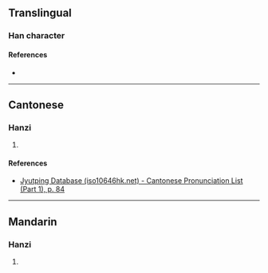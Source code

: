 {{character info/new}}
==Translingual==

===Han character===
{{Han char|rn=30|rad=口|as=17|sn=20|four=|canj=RWFR|ids=⿰口點}}

====References====
* {{Han ref|kx=0214.151|hdz=10704.021|uh=56B8|ud=22200}}

----

==Cantonese==

===Hanzi===
{{yue-hanzi|jyut=[[dim2]]|y=dim2}}

# {{rfdef|yue|sort=口17}}

====References====
* [http://www.iso10646hk.net/jp/document/download.jsp Jyutping Database (iso10646hk.net) - Cantonese Pronunciation List (Part 1), p. 84]

----

==Mandarin==

===Hanzi===
{{cmn-hanzi|pin=[[diǎn]] ([[dian3]])|wg=tien<sup>3</sup>}}

# {{rfdef|cmn|sort=口17}}
